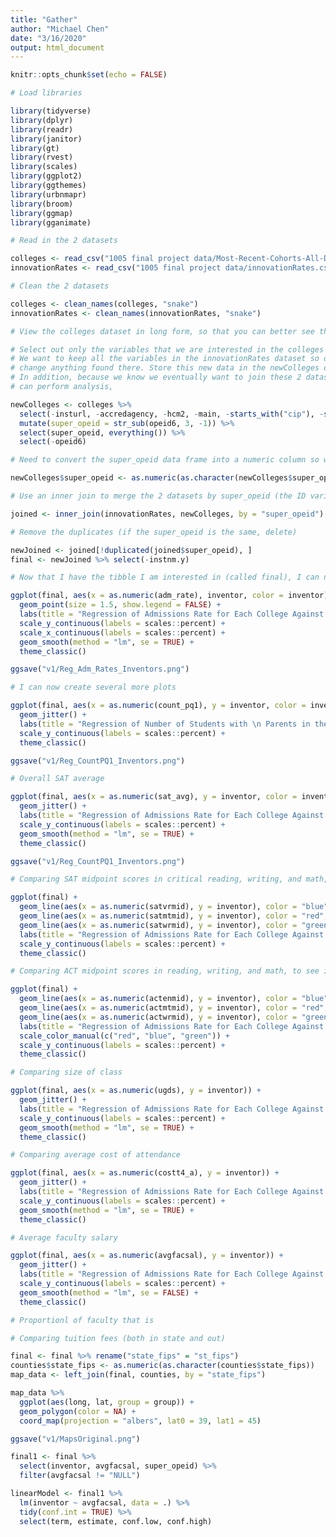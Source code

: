 ```yaml
---
title: "Gather"
author: "Michael Chen"
date: "3/16/2020"
output: html_document
---
```


```r
knitr::opts_chunk$set(echo = FALSE)

# Load libraries

library(tidyverse)
library(dplyr)
library(readr)
library(janitor)
library(gt)
library(rvest)
library(scales)
library(ggplot2)
library(ggthemes)
library(urbnmapr)
library(broom)
library(ggmap)
library(gganimate)
```

```r

# Read in the 2 datasets

colleges <- read_csv("1005 final project data/Most-Recent-Cohorts-All-Data-Elements (1).csv")
innovationRates <- read_csv("1005 final project data/innovationRates.csv")

# Clean the 2 datasets

colleges <- clean_names(colleges, "snake")
innovationRates <- clean_names(innovationRates, "snake")

# View the colleges dataset in long form, so that you can better see the different variables and select only the ones that matter for this project
```

```r

# Select out only the variables that we are interested in the colleges dataset.
# We want to keep all the variables in the innovationRates dataset so don't
# change anything found there. Store this new data in the newColleges dataset.
# In addition, because we know we eventually want to join these 2 datasets so we
# can perform analysis,

newColleges <- colleges %>%
  select(-insturl, -accredagency, -hcm2, -main, -starts_with("cip"), -starts_with("c150"), -starts_with("num"), -starts_with("dep"), -starts_with("ind"), -starts_with("female"), -starts_with("male"), -starts_with("loan"), -starts_with("noloan"), -starts_with("firstgen"), -starts_with("not1stgen"), -starts_with("pell"), -starts_with("nopell"), -starts_with("low_inc"), -starts_with("mid_inc"), -starts_with("hi_inc"), -starts_with("npt4"), -contains("rpy"), -starts_with("count"), -starts_with("mn_earn"), -starts_with("d150"), -starts_with("om"), -starts_with("ret"), -starts_with("pool"), -unitid, -opeid) %>%
  mutate(super_opeid = str_sub(opeid6, 3, -1)) %>%
  select(super_opeid, everything()) %>%
  select(-opeid6)

# Need to convert the super_opeid data frame into a numeric column so we can join the 2 together in both datasets.

newColleges$super_opeid <- as.numeric(as.character(newColleges$super_opeid))

# Use an inner join to merge the 2 datasets by super_opeid (the ID variable for each institution) and keep all the columns in both of the datasets.

joined <- inner_join(innovationRates, newColleges, by = "super_opeid")

# Remove the duplicates (if the super_opeid is the same, delete)

newJoined <- joined[!duplicated(joined$super_opeid), ]
final <- newJoined %>% select(-instnm.y)
```

```r

# Now that I have the tibble I am interested in (called final), I can now create several plots. The first is a regression of admissions rate for each college against the inventors rate.

ggplot(final, aes(x = as.numeric(adm_rate), inventor, color = inventor)) +
  geom_point(size = 1.5, show.legend = FALSE) +
  labs(title = "Regression of Admissions Rate for Each College Against Inventors", x = "Admissions Rate", y = "Percentage of Students That Are Inventors") +
  scale_y_continuous(labels = scales::percent) +
  scale_x_continuous(labels = scales::percent) +
  geom_smooth(method = "lm", se = TRUE) +
  theme_classic()

ggsave("v1/Reg_Adm_Rates_Inventors.png")
```

```r

# I can now create several more plots 

ggplot(final, aes(x = as.numeric(count_pq1), y = inventor, color = inventor)) +
  geom_jitter() +
  labs(title = "Regression of Number of Students with \n Parents in the First Income Quntile Against Inventors", x = "Admissions Rate", y = "Percentage of Students That Are Inventors") +
  scale_y_continuous(labels = scales::percent) +
  theme_classic()

ggsave("v1/Reg_CountPQ1_Inventors.png")

# Overall SAT average

ggplot(final, aes(x = as.numeric(sat_avg), y = inventor, color = inventor)) +
  geom_jitter() +
  labs(title = "Regression of Admissions Rate for Each College Against Inventors", x = "SAT Average Score", y = "Percentage of Students That Are Inventors") +
  scale_y_continuous(labels = scales::percent) +
  geom_smooth(method = "lm", se = TRUE) +
  theme_classic()

ggsave("v1/Reg_CountPQ1_Inventors.png")

# Comparing SAT midpoint scores in critical reading, writing, and math, to see which has the greatest effect on inventor rate

ggplot(final) +
  geom_line(aes(x = as.numeric(satvrmid), y = inventor), color = "blue") +
  geom_line(aes(x = as.numeric(satmtmid), y = inventor), color = "red", linetype = "dotted") +
  geom_line(aes(x = as.numeric(satwrmid), y = inventor), color = "green") +
  labs(title = "Regression of Admissions Rate for Each College Against Inventors", x = "SAT Average Score", y = "Percentage of Students That Are Inventors in Student Body") +
  scale_y_continuous(labels = scales::percent) +
  theme_classic()

# Comparing ACT midpoint scores in reading, writing, and math, to see if standardized tests have any prediction on inventor rate

ggplot(final) +
  geom_line(aes(x = as.numeric(actenmid), y = inventor), color = "blue") +
  geom_line(aes(x = as.numeric(actmtmid), y = inventor), color = "red", linetype = "dotted") +
  geom_line(aes(x = as.numeric(actwrmid), y = inventor), color = "green") +
  labs(title = "Regression of Admissions Rate for Each College Against Inventors", x = "ACT Average Score", y = "Percentage of Students That Are Inventors in Student Body") +
  scale_color_manual(c("red", "blue", "green")) +
  scale_y_continuous(labels = scales::percent) +
  theme_classic()

# Comparing size of class

ggplot(final, aes(x = as.numeric(ugds), y = inventor)) +
  geom_jitter() +
  labs(title = "Regression of Admissions Rate for Each College Against Inventors", x = "Undergraduate Student Population Size", y = "Percentage of Students That Are Inventors") +
  scale_y_continuous(labels = scales::percent) +
  geom_smooth(method = "lm", se = TRUE) +
  theme_classic()
```

```r
# Comparing average cost of attendance

ggplot(final, aes(x = as.numeric(costt4_a), y = inventor)) +
  geom_jitter() +
  labs(title = "Regression of Admissions Rate for Each College Against Inventors", x = "Undergraduate Student Population Size", y = "Percentage of Students That Are Inventors") +
  scale_y_continuous(labels = scales::percent) +
  geom_smooth(method = "lm", se = TRUE) +
  theme_classic()

# Average faculty salary

ggplot(final, aes(x = as.numeric(avgfacsal), y = inventor)) +
  geom_jitter() +
  labs(title = "Regression of Admissions Rate for Each College Against Inventors", x = "Undergraduate Student Population Size", y = "Percentage of Students That Are Inventors") +
  scale_y_continuous(labels = scales::percent) +
  geom_smooth(method = "lm", se = FALSE) +
  theme_classic()

# Proportionl of faculty that is

# Comparing tuition fees (both in state and out)
```

```r
final <- final %>% rename("state_fips" = "st_fips")
counties$state_fips <- as.numeric(as.character(counties$state_fips))
map_data <- left_join(final, counties, by = "state_fips")
```

```r
map_data %>%
  ggplot(aes(long, lat, group = group)) +
  geom_polygon(color = NA) +
  coord_map(projection = "albers", lat0 = 39, lat1 = 45)

ggsave("v1/MapsOriginal.png")
```

```r
final1 <- final %>%
  select(inventor, avgfacsal, super_opeid) %>%
  filter(avgfacsal != "NULL")

linearModel <- final1 %>%
  lm(inventor ~ avgfacsal, data = .) %>%
  tidy(conf.int = TRUE) %>%
  select(term, estimate, conf.low, conf.high)
```
